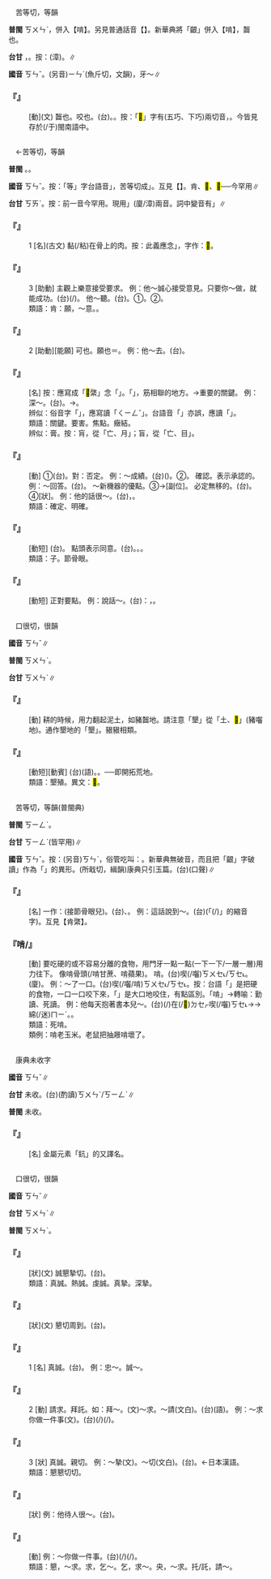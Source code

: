 
=={{ruby|齦|ㄎㄣˇ}}==

　苦等切，等韻

'''普閩''' <rt>ㄎㄨㄣˋ</rt>，併入【啃】。另見普通話音【{{ruby|齦|ㄧㄣˊ}}】。新華典將「齦」併入【啃】，齧也。

'''台甘''' {{ruby|(文)|ㄎㄨㄣˋ}}{{ruby|。|ㆣㄨㄣˊ}}，{{ruby|齒|ㄎㄧˋ}}{{ruby|齦|ㆣㄨㄣˊ}}。按：{{ruby|(語)|ㆣㄧㄣˊ}}(漳)。{{ruby|(語)|ㆢㄧㄣˊ}}∥

'''國音''' <rt>ㄎㄣˇ</rt>。(另音)<rt>ㄧㄣˊ</rt>(魚斤切，文韻)，牙～∥

    

==='''『{{ruby|齦|ㄎㄣˇ}}』'''===
: [動](文) 齧也。咬也。(台){{ruby|齧|ㄎㆤ˪}}。{{ruby|(廈)|ㄫㄠˋ}}。按：「<mark>&#xf95ab;</mark>」字有(五巧、下巧)兩切音，{{ruby|<mark>&#xf95ab;</mark>|ㄫㄠˋ/ㄏㆯˋ}}。今皆見存於(/于)閩南語中。
    

=={{ruby|肯|ㄎㄣˇ}}==

　←苦等切，等韻{{ruby|＝|ㄎㄥˇ}}

'''普閩''' {{ruby|(文)|ㄎㄧㄥˋ}}。{{ruby|(白)|ㄎㄢˋ}}。

'''國音''' <rt>ㄎㄣˇ</rt>。按：「等」字台語音{{ruby|「|ㄉㄢˋ}}」，苦等切成{{ruby|「|ㄎㄢˋ}}」。互見【{{ruby|肯|ㄎㄞˇ}}】。肯、<mark>&#xfa057;</mark>、<mark>&#xf90ee;</mark>──今罕用∥

'''台甘''' <rt>ㄎㄞˋ</rt>{{ruby|。|ㄎㄧㄥˋ}}。按：前一音今罕用。現用{{ruby|「|ㄎㄧㄥˋ}}{{ruby|、|ㄎㄧㄣˋ}}」(廈/漳)兩音。詞中變音有{{ruby|「|ㄎㄧㄢˋ}}{{ruby|、|ㄎㄧㄢ}}」∥

    

==='''『{{ruby|肯|ㄎㄣˇ}}』'''===
:1  [名](古文) 黏(/粘)在骨上的肉。按：此義應念{{ruby|「|ㄎㄞˇ}}」，字作：<mark>&#xf90ee;</mark>。
    

==='''『{{ruby|肯|ㄎㄣˇ}}』'''===
:3  [助動] 主觀上樂意接受要求。 例：他～誠心接受意見。只要你～做，就能成功。(台){{ruby|汝|ㄌㄧˋ}}{{ruby|若|ㄋㄚ˫}}{{ruby|肯|ㄎㄧㄥˋ}}{{ruby|做|ㄗㄨㆤ˪/ㄗㄜ˪}}{{ruby|著|ㄉㄧㄜㆷ}}(/{{ruby|都|ㄉㄜ˫}}){{ruby|會|ㄨㆤ˫/ㆤ˫}}{{ruby|成|ㄒㄧㄥˊ}}{{ruby|功|ㄍㆲ}}。 他～聽。(台){{ruby|伊|ㄧ}}{{ruby|肯|ㄎㄧㄥˋ}}{{ruby|聽|ㄊㄧㆩ}}。①{{ruby|肯|ㄎㄧㄥˋ}}{{ruby|聽|ㄊㄧㆩ}}{{ruby|人|ㄌㄤˊ}}{{ruby|講|ㄍㆲˋ}}{{ruby|→|ㄍㆲ}}{{ruby|話|ㄨㆤ˫}}。②{{ruby|聽|ㄊㄧㆩ}}{{ruby|命|ㆠㄧㄥ˫}}{{ruby|令|ㄌㄧㄥ˫}}{{ruby|照|ㄐㄧㄠ˪}}{{ruby|命|ㆠㄧㄥ˫}}{{ruby|令|ㄌㄧㄥ˫}}{{ruby|去|ㄎㄧ˪}}{{ruby|做|ㄗㄨㆤ˪/ㄗㄜ˪}}。
:類語：肯：願，～意。{{ruby|憖|ㄧㄣˋ}}。
:
    

==='''『{{ruby|肯|ㄎㄣˇ}}』'''===
:2  [助動][能願] 可也。願也＝{{ruby|肯|ㄎㄥˇ}}。 例：他～去。(台){{ruby|願|ㆣㄨㄢ˫}}{{ruby|意|ㄧ˪}}{{ruby|去|ㄎㄧ˪}}。
    

==='''『{{ruby|肯|ㄎㄣˇ}}{{ruby|綮|ㄑㄧㄥˇ}}』'''===
: [名] 按：應寫成「<mark>&#xf90ee;</mark>綮」念「{{ruby|<mark>&#xf90ee;</mark>|ㄎㄞˇ}}{{ruby|綮|ㄑㄧㄥˇ}}」。「{{ruby|<mark>&#xf90ee;</mark>|ㄎㄞˇ}}」，筋相聯的地方。→重要的關鍵。 例：深{{ruby|中|ㄓㄨㄥˋ}}～。(台){{ruby|中|ㄉㄧㆲ˪}}{{ruby|著|ㄉㄧㄜㆷ ͘}}{{ruby|要|ㄧㄠ˪}}{{ruby|害|ㄏㄞ˫}}。→{{ruby|中|ㄉㄧㆲ˪}}{{ruby|肯|ㄎㄧㄥˋ}}。
:辨似：俗音字「{{ruby|肯|ㄎㄣˇ}}{{ruby|綮|ㄑㄧˇ}}」，應寫讀「{{ruby|<mark>&#xf90ee;</mark>|ㄎㄞˇ}}<rt>ㄑㄧㄥˇ</rt>」。台語音「{{ruby|<mark>&#xf90ee;</mark>|ㄎㄧㄥˋ}}{{ruby|綮|ㄎㆤˋ}}」亦誤，應讀「{{ruby|<mark>&#xf90ee;</mark>|ㄎㄞˋ}}{{ruby|綮|ㄎㄧㄥˋ}}」。
:
:類語：關鍵。要害。焦點。癥結。
:
:辨似：膏{{ruby|肓|ㄏㄨㄤ}}。按：肓，從「亡、月」；盲，從「亡、目」。
:
    

==='''『{{ruby|肯|ㄎㄣˇ}}{{ruby|定|ㄉㄧㄥˋ}}』'''===
: [動] ①(台){{ruby|承|ㄒㄧㄥˊ}}{{ruby|認|ㆢㄧㄣ˫/ㄌㄧㆬ˫}}{{ruby|事|ㄙㄨ˫}}{{ruby|物|ㆠㄨㆵ ͘}}{{ruby|丌|ㆤ}}{{ruby|存|ㄗㄨㄣˊ}}{{ruby|在|ㄗㄞ˫}}。對：否定。 例：～成績。(台){{ruby|承|ㄒㄧㄥˊ}}{{ruby|認|ㆢㄧㄣ˫/ㄌㄧㄣ˫}}{{ruby|有|ㄨ˫}}({{ruby|好|ㄏㄜˋ}}{{ruby|丌|ㆤ}}){{ruby|成|ㄒㄧㄥˊ}}{{ruby|績|ㄐㄧㆤㆶ}}。②{{ruby|認|ㆢㄧㄣ˫/ㄌㄧㄣ˫}}{{ruby|可|ㄎㄜˋ}}。 確認。表示承認的。 例：～回答。(台){{ruby|確|ㄎㄚㆶ}}{{ruby|認|ㆢㄧㄣ˫/ㄌㄧㄣ˫}}{{ruby|回|ㄏㄨㆤˊ}}{{ruby|答|ㄉㄚㆴ}}。 ～新機器的優點。③→[副位]{{ruby|一|ㄧㆵ}}{{ruby|定|ㄉㄧㄥ˫}}{{ruby|丌|ㆤ}}。 必定無移的。(台){{ruby|的|ㄉㄧㆤㆶ}}{{ruby|確|ㄎㄚㆶ}}。④[狀]{{ruby|堅|ㄍㄧㄢ}}{{ruby|定|ㄉㄧㄥ˫}}{{ruby|不|ㄅㄨㆵ}}{{ruby|移|ㄧˊ}}。 例：他的話很～。(台){{ruby|伊|ㄧ}}{{ruby|丌|ㆤ}}{{ruby|話|ㄨㆤ˫}}{{ruby|真|ㄐㄧㄣ}}{{ruby|堅|ㄍㄧㄢ}}{{ruby|決|ㄍㄨㄚㆵ}}，{{ruby|踏|ㄉㄚㆷ ͘}}{{ruby|真|ㄐㄧㄣ}}{{ruby|硬|ㄫㄧ˫/ㄫㆤ˫}}。
:類語：確定、明確。
:
    

==='''『{{ruby|首|ㄕㄡˇ}}{{ruby|肯|ㄎㄣˇ}}』'''===
: [動短] (台){{ruby|首|ㄒㄧㄨˋ}}{{ruby|肯|ㄎㄧㄥˋ}}。 點頭表示同意。(台){{ruby|<mark>&#xffbd1;</mark>|ㄉㄧㆰ˪}}{{ruby|頭|ㄊㄠˊ}}{{ruby|表|ㄅㄧㄠˋ}}{{ruby|示|ㄒㄧ˫}}{{ruby|答|ㄉㄚㆷ/ㄉㄚㆴ}}{{ruby|應|ㄧㄥ˪}}。{{ruby|<mark>&#xffa49;</mark>|ㆠㆤㆷ/ㆠㄨㆤㆷ}}{{ruby|准|ㄗㄨㄣˋ}}。{{ruby|講|ㄍㆲˋ}}{{ruby|→|ㄍㆲ}}{{ruby|好|ㄏㄜˋ}}。
:類語：{{ruby|啃|ㄎㄣˇ}}子。節骨眼。
:
    

==='''『{{ruby|中|ㄓㄨㄥˋ}}{{ruby|肯|ㄎㄣˇ}}』'''===
: [動短] 正對要點。 例：說話～。(台){{ruby|是|ㄒㄧ˫}}{{ruby|講|ㄍㆲˋ}}{{ruby|→|ㄍㆲ}}：{{ruby|講|ㄍㆲˋ}}{{ruby|→|ㄍㆲ}}{{ruby|去|ㄎㄧ˪}}{{ruby|真|ㄐㄧㄣ}}{{ruby|對|ㄉㄨㄧ˪}}{{ruby|點|ㄉㄧㆰˋ}}，{{ruby|得|ㄉㄧㆵ}}{{ruby|著|ㄉㄧㄜㆷ ͘}}{{ruby|要|ㄧㄠ˪}}{{ruby|領|ㄌㄧㄥˋ}}。
    

=={{ruby|墾|ㄎㄣˇ}}==

　口很切，很韻

'''國音''' <rt>ㄎㄣˇ</rt>∥

'''普閩''' <rt>ㄎㄨㄣˋ</rt>。

'''台甘''' <rt>ㄎㄨㄣˋ</rt>∥

    

==='''『{{ruby|墾|ㄎㄣˇ}}』'''===
: [動] 耕{{ruby|種|ㄓㄨㄥˋ}}的時候，用力翻起泥土，如豬齧地。請注意「墾」從「土、<mark>&#xfa058;</mark>」(豬囓地)。通作墾地的「墾」。豤豤相類。
    

==='''『{{ruby|墾|ㄎㄣˇ}}{{ruby|荒|ㄏㄨㄤ}}』'''===
: [動短][動賓] (台){{ruby|開|ㄎㄞ}}{{ruby|墾|ㄎㄨㄣˋ}}(語)。{{ruby|開|ㄎㄞ}}{{ruby|拓|ㄊㆦㆶ}}。──即開拓荒地。
:類語：墾殖。異文：<mark>&#xfa059;</mark>。
:
    

=={{ruby|啃|ㄎㄣˇ}}==

　苦等切，等韻(普閩典)

'''普閩''' <rt>ㄎㄧㄥˋ</rt>。

'''台甘''' <rt>ㄎㄧㄥˋ</rt>{{ruby|、|ㄒㄧㆴ}}(皆罕用)∥

'''國音''' <rt>ㄎㄣˇ</rt>。按：(另音)<rt>ㄎㄣˋ</rt>，俗管吃叫：{{ruby|啃|ㄎㄣˋ}}。新華典無破音，而且把「齦」字破讀{{ruby|「|ㄎㄣˇ}}」作為「{{ruby|啃|ㄎㄣˇ}}」的異形。(所戢切，緝韻)康典只引玉篇。(台){{ruby|咠|ㄑㄧㆴ/ㄒㄧㆴ}}{{ruby|啃|ㄒㄧㆴ}}(口聲)∥

    

==='''『{{ruby|啃|ㄎㄣˇ}}{{ruby|子|·ㄗˇ}}』'''===
: [名] 一作：{{ruby|掯|ㄎㄣˋ}}{{ruby|子|·ㄗˇ}}(接節骨眼兒)。(台){{ruby|真|ㄐㄧㄣ}}{{ruby|要|ㄧㄠ˪}}{{ruby|緊|ㄍㄧㄣˋ}}{{ruby|丌|ㆤ}}{{ruby|時|ㄒㄧˊ}}{{ruby|陣|ㄗㄨㄣ˫}}、{{ruby|所|ㄙㆦˋ}}{{ruby|在|ㄗㄞ˫}}。 例：這話說到～{{ruby|上|·ㄕㄤˋ}}。(台){{ruby|<mark>&#xffacb;</mark>|ㄗㆤ}}(「{{ruby|只|ㄐㄧˋ}}(/{{ruby|此|ㄐㄧˋ}}){{ruby|個|ㆤˊ}}」的縮音字){{ruby|話|ㄨㆤ˫}}{{ruby|講|ㄍㆲˋ}}{{ruby|→|ㄍㆲ}}{{ruby|去|ㄎㄧ˪}}{{ruby|真|ㄐㄧㄣ}}{{ruby|對|ㄉㄨㄧ˪}}{{ruby|點|ㄉㄧㆰˋ}}。互見【肯綮】。
    

==='''『啃/{{ruby|豤|ㄎㄣˇ}}』'''===
: [動] 要吃硬的或不容易分離的食物，用門牙一點一點(一下一下/一層一層)用力往下{{ruby|咬|ㄧㄠˇ}}。 像啃骨頭(/啃甘蔗、啃蘋果)。 啃。(台)喫(/囓)<rt>ㄎㄨㆤ˪/ㄎㆤ˪</rt>。(廈){{ruby|<mark>&#xf95ab;</mark>|ㄫㄠㆷ}}。 例：～了一口。(台)喫(/囓/啃)<rt>ㄎㄨㆤ˪/ㄎㆤ˪</rt>{{ruby|一|ㄐㄧㆵ ͘}}{{ruby|嘴|ㄘㄨㄧ˪}}。按：台語「{{ruby|喫|ㄎㆤ˪}}」是把硬的食物，一口一口咬下來，「{{ruby|<mark>&#xf95ab;</mark>|ㄫㄠㆷ}}」是大口地咬住，有點區別。「啃」→轉喻：勤讀、死讀。 例：他每天抱著書本兒～。(台){{ruby|伊|ㄧ}}{{ruby|逐|ㄉㄚㆶ ͘}}{{ruby|日|ㆢㄧㆵ ͘/ㄌㄧㆵ ͘}}{{ruby|著|ㄉㄧㄜㆷ}}(/{{ruby|都|ㄉㄜ˫}}){{ruby|<mark>&#xffbc2;</mark>|ㄇㆦㆷ}}{{ruby|策|ㄘㆤㆷ}}在(/<mark>&#xf9549;</mark>)<rt>ㄉㆤㆷ</rt>喫(/囓)<rt>ㄎㆤ˪</rt>→{{ruby|抱|ㄆㄜ˪}}{{ruby|住|ㄉㄧㄠˊ}}{{ruby|住|ㄉㄧㄠˊ}}→綿(/迷)<rt>ㄇㄧˊ</rt>{{ruby|爛|ㄋㄨㄚ˫}}{{ruby|讀|ㄊㄚㆶ ͘}}。{{ruby|真|ㄐㄧㄣ}}{{ruby|勤|ㄎㄧㄣˊ}}{{ruby|勉|ㆠㄧㄢˋ}}。
:類語：死啃。
:
:類例：啃老玉米。老鼠把抽屜啃壞了。
:
    

=={{ruby|錹|ㄎㄣˇ}}==

　康典未收字

'''國音''' <rt>ㄎㄣˇ</rt>∥

'''台甘''' 未收。(台)(酌讀)<rt>ㄎㄨㄣˋ/ㄎㄧㄥˋ</rt>∥

'''普閩''' 未收。

    

==='''『{{ruby|錹|ㄎㄣˇ}}』'''===
: [名] 金屬元素「鈧」的又譯名。
    

=={{ruby|懇|ㄎㄣˇ}}==

　口很切，很韻

'''國音''' <rt>ㄎㄣˇ</rt>∥

'''台甘''' <rt>ㄎㄨㄣˋ</rt>∥

'''普閩''' <rt>ㄎㄨㄣˋ</rt>。

    

==='''『{{ruby|懇|ㄎㄣˇ}}{{ruby|摯|ㄓˋ}}』'''===
: [狀](文) 誠懇摯切。(台){{ruby|好|ㄏㄜˋ}}{{ruby|情|ㄐㄧㄥˊ}}{{ruby|好|ㄏㄜˋ}}{{ruby|意|ㄧ˪}}。
:類語：真誠。熱誠。虔誠。真摯。深摯。
:
    

==='''『{{ruby|懇|ㄎㄣˇ}}{{ruby|至|ㄓˋ}}』'''===
: [狀](文) 懇切周到。(台){{ruby|講|ㄍㆲˋ}}{{ruby|→|ㄍㆲ}}{{ruby|話|ㄨㆤ˫}}{{ruby|真|ㄐㄧㄣ}}{{ruby|親|ㄑㄧㄣ}}{{ruby|切|ㄑㄧㄚㆵ}}。
    

==='''『{{ruby|懇|ㄎㄣˇ}}』'''===
:1  [名] 真誠。(台){{ruby|誠|ㄒㄧㄥˊ}}{{ruby|→|ㄒㄧㄥ˫}}{{ruby|意|ㄧ˪}}。 例：忠～。誠～。
    

==='''『{{ruby|懇|ㄎㄣˇ}}』'''===
:2  [動] 請求。拜託。如：拜～。(文)～求。～請(文白)。(台){{ruby|拜|ㄅㄞ˪}}{{ruby|託|ㄊㆦㆶ}}(語)。 例：～求你做一件事(文)。(台){{ruby|拜|ㄅㄞ˪}}{{ruby|托|ㄊㆦㆶ}}{{ruby|汝|ㄌㄧˋ}}{{ruby|共|ㄍㄚ˫}}{{ruby|我|ㆣㄨㄚˋ}}{{ruby|辦|ㄅㄢ˫}}{{ruby|一|ㄐㄧㆵ ͘}}{{ruby|條|ㄉㄧㄠˊ}}{{ruby|載|ㄉㄞ˫}}(/{{ruby|戴|ㄉㄞ˪}}){{ruby|事|ㄐㄧ˪}}(/{{ruby|事|ㄉㄞ˫}}{{ruby|情|ㄐㄧ˪}})。
    

==='''『{{ruby|懇|ㄎㄣˇ}}』'''===
:3  [狀] 真誠。親切。 例：～摯(文)。～切(文白)。(台){{ruby|親|ㄑㄧㄣ}}{{ruby|切|ㄑㄧㄚㆵ}}。←日本漢語。
:類語：懇懇切切。
:
    

==='''『{{ruby|懇|ㄎㄣˇ}}{{ruby|切|ㄑㄧㄝˋ}}』'''===
: [狀] 例：他待人很～。(台){{ruby|伊|ㄧ}}{{ruby|做|ㄗㄨㆤ˪/ㄗㄜ˪}}{{ruby|人|ㄌㄤˊ}}{{ruby|真|ㄐㄧㄣ}}{{ruby|親|ㄑㄧㄣ}}{{ruby|切|ㄑㄧㄚㆵ}}。
    

==='''『{{ruby|懇|ㄎㄣˇ}}{{ruby|求|ㄑㄧㄡˊ}}』'''===
: [動] 例：～你做一件事。(台){{ruby|拜|ㄅㄞ˪}}{{ruby|託|ㄊㆦㆶ}}{{ruby|做|ㄗㄨㆤ˪/ㄗㄜ˪}}{{ruby|一|ㄐㄧㆵ ͘}}{{ruby|層|ㄗㄢˊ}}{{ruby|載|ㄉㄞ˫}}(/{{ruby|戴|ㄉㄞ˪}}){{ruby|事|ㄐㄧ˪}}(/{{ruby|事|ㄉㄞ˫}}{{ruby|情|ㄐㄧ˪}})。
:類語：懇，～求。求，乞～。乞，求～。央，～求。托/託，請～。
:
    
